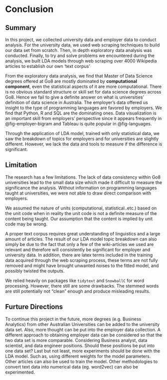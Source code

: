 # Conclusion {#sec-conclude}

## Summary 

In this project, we collected university data and employer data to conduct analysis. For the university data, we used web scraping techniques to build our data set from scratch. Then, in depth exploratory data analysis was conducted. Finally, to try and solve problems we encountered during the analysis, we built LDA models through web scraping over 4000 Wikipedia articles to establish our own 'text corpus'

From the exploratory data analysis, we find that Master of Data Science degrees offered at Go8 are mostly dominated by **computational component**, even the statistical aspects of it are more computational. There is no obvious standard structure or skill set for data science degrees across Go8. Hence we fail to give a definite answer on what is universities' definition of data science in Australia. The employer's data offered us insight to the type of programming languages are favored by employers. We find that Python, R and SQL are the dominating ones. Data visualization is an important skill from employers' perspective since it appears frequently in @fig-employer-bigram and Tableau is quite popular in @fig-languages.
  
Through the application of LDA model, trained with only statistical data, we saw the breakdown of topics for employers and for universities are slightly different. However, we lack the data and tools to measure if the difference is significant.  
  
## Limitation

The research has a few limitations. The lack of data consistency within Go8 universities lead to the small data size which made it difficult to measure the significance the analysis. Without information on programming languages taught at universities, we were not able to draw direct comparison with employers.

We assumed the nature of units (computational, statistical..etc.) based on the unit code when in reality the unit code is not a definite measure of the content being taught. Our assumption that the content is implied by unit code may be wrong.

A proper text corpus requires great understanding of linguistics and a large amount of articles. The result of our LDA model topic breakdown can also simply be due to the fact that only a few of the wiki-articles we used are relevant and therefore will consistently be significant for employer and university data. In addition, there are latex terms included in the training data acquired through the web scraping process, these terms are not fully removed and might have brought unwanted noises to the fitted model, and possibly twisted the outputs. 

We relied heavily on packages like `tidytext` and `SnowballC` for word processing. However, there still are some drawbacks. The stemmed words are still potentially not "clean" enough and produce misleading results.

## Furture Directions

To continue this project in the future, more degrees (e.g. Business Analytics) from other Australian Universities can be added to the university data set. Also, more thought can be put into the employer data collection. A different approach to obtaining employer data can be considered so that the two data set is more comparable. Considering Business analyst, data scientist, and data engineer positions. Should these positions be put into one data set? Last but not least, more experiments should be done with the LDA model. Such as, using different weights for the model parameters. Other articles can also be used to train the model. Other methodologies to convert text data into numerical data (eg. word2vec) can also be experimented.